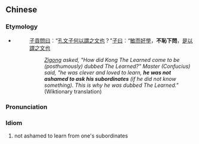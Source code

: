 {{also|不耻下问}}
==Chinese==
{{zh-forms|s=不耻下问}}

===Etymology===
* {{RQ:Confucius}}
*: [[子貢]][[問]][[曰]]︰“[[孔]][[文]][[子]][[何以]][[謂]][[之]][[文]][[也]]？”[[子曰]]︰“[[敏]][[而]][[好]][[學]]，'''不恥下問'''，[[是]][[以]][[謂]][[之]][[文]][[也]]
*:: ''[[w:Disciples_of_Confucius#Zi-gong|Zigong]] asked, "How did Kong The Learned come to be (posthumously) dubbed The Learned?" Master (Confucius) said, "he was clever and loved to learn, '''he was not ashamed to ask his subordinates''' (if he did not know something). This is why he was dubbed The Learned."'' (Wiktionary translation)

===Pronunciation===
{{zh-pron
|m=不chǐxiàwèn
|c=bat1 ci2 haa6 man6
|cat=id
}}

===Idiom===
{{zh-idiom}}

# not ashamed to learn from one's subordinates